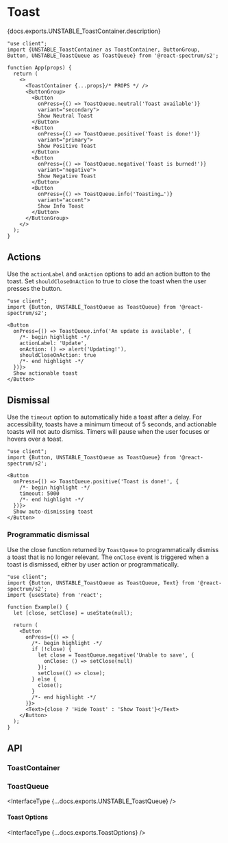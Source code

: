 

# Toast

<PageDescription>{docs.exports.UNSTABLE_ToastContainer.description}</PageDescription>

```tsx render docs={docs.exports.UNSTABLE_ToastContainer} links={docs.links} props={['placement']} initialProps={{placement: 'bottom'}} type="s2" wide
"use client";
import {UNSTABLE_ToastContainer as ToastContainer, ButtonGroup, Button, UNSTABLE_ToastQueue as ToastQueue} from '@react-spectrum/s2';

function App(props) {
  return (
    <>
      <ToastContainer {...props}/* PROPS */ />
      <ButtonGroup>
        <Button
          onPress={() => ToastQueue.neutral('Toast available')}
          variant="secondary">
          Show Neutral Toast
        </Button>
        <Button
          onPress={() => ToastQueue.positive('Toast is done!')}
          variant="primary">
          Show Positive Toast
        </Button>
        <Button
          onPress={() => ToastQueue.negative('Toast is burned!')}
          variant="negative">
          Show Negative Toast
        </Button>
        <Button
          onPress={() => ToastQueue.info('Toasting…')}
          variant="accent">
          Show Info Toast
        </Button>
      </ButtonGroup>
    </>
  );
}
```

## Actions

Use the `actionLabel` and `onAction` options to add an action button to the toast. Set `shouldCloseOnAction` to true to close the toast when the user presses the button.

```tsx render
"use client";
import {Button, UNSTABLE_ToastQueue as ToastQueue} from '@react-spectrum/s2';

<Button
  onPress={() => ToastQueue.info('An update is available', {
    /*- begin highlight -*/
    actionLabel: 'Update',
    onAction: () => alert('Updating!'),
    shouldCloseOnAction: true
    /*- end highlight -*/
  })}>
  Show actionable toast
</Button>
```

## Dismissal

Use the `timeout` option to automatically hide a toast after a delay. For accessibility, toasts have a minimum timeout of 5 seconds, and actionable toasts will not auto dismiss. Timers will pause when the user focuses or hovers over a toast.

```tsx render
"use client";
import {Button, UNSTABLE_ToastQueue as ToastQueue} from '@react-spectrum/s2';

<Button
  onPress={() => ToastQueue.positive('Toast is done!', {
    /*- begin highlight -*/
    timeout: 5000
    /*- end highlight -*/
  })}>
  Show auto-dismissing toast
</Button>
```

### Programmatic dismissal

Use the close function returned by `ToastQueue` to programmatically dismiss a toast that is no longer relevant. The `onClose` event is triggered when a toast is dismissed, either by user action or programmatically.

```tsx render
"use client";
import {Button, UNSTABLE_ToastQueue as ToastQueue, Text} from '@react-spectrum/s2';
import {useState} from 'react';

function Example() {
  let [close, setClose] = useState(null);

  return (
    <Button
      onPress={() => {
        /*- begin highlight -*/
        if (!close) {
          let close = ToastQueue.negative('Unable to save', {
            onClose: () => setClose(null)
          });
          setClose(() => close);
        } else {
          close();
        }
        /*- end highlight -*/
      }}>
      <Text>{close ? 'Hide Toast' : 'Show Toast'}</Text>
    </Button>
  );
}
```

## API

### ToastContainer

<PropTable component={docs.exports.UNSTABLE_ToastContainer} links={docs.links} />

### ToastQueue

<InterfaceType {...docs.exports.UNSTABLE_ToastQueue} />

#### Toast Options

<InterfaceType {...docs.exports.ToastOptions} />
